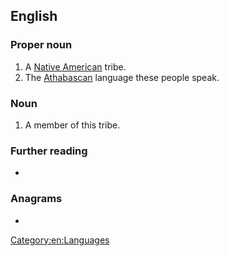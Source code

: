 {{also|lipan}}
==English==
{{wikipedia}}

===Proper noun===
{{en-proper noun}}

# A [[Native American]] tribe.
# The [[Athabascan]] language these people speak.

===Noun===
{{en-noun}}

# A member of this tribe.

===Further reading===
* {{ethnologue|code=apl}}

===Anagrams===
* {{anagrams|en|Aplin|Palin|Plain|lapin|plain|plani-}}

[[Category:en:Languages]]